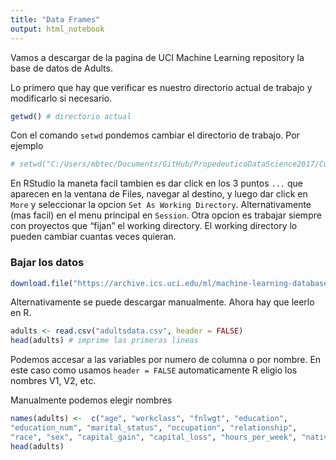 ```yaml
---
title: "Data Frames"
output: html_notebook
---
```


Vamos a descargar de la pagina de UCI Machine Learning repository la base de datos de Adults.

Lo primero que hay que verificar es nuestro directorio actual de trabajo y modificarlo si necesario.

```r
getwd() # directorio actual
```

Con el comando `setwd` pondemos cambiar el directorio de trabajo. Por ejemplo

```r
# setwd("C:/Users/mbtec/Documents/GitHub/PropedeuticoDataScience2017/CuadernosR/Cuaderno2")
```

En RStudio la maneta facil tambien es dar click en los 3 puntos `...` que aparecen en la ventana de Files, navegar al destino, y luego dar click en `More` y seleccionar la opcion `Set As Working Directory`. Alternativamente (mas facil) en el menu principal en `Session`. Otra opcion es trabajar siempre con proyectos que "fijan" el working directory. El working directory lo pueden cambiar cuantas veces quieran.

### Bajar los datos

```r
download.file("https://archive.ics.uci.edu/ml/machine-learning-databases/adult/adult.data", "adultsdata.csv")
```
Alternativamente se puede descargar manualmente. Ahora hay que leerlo en R.

```r
adults <- read.csv("adultsdata.csv", header = FALSE)
head(adults) # imprime las primeras lineas
```

Podemos accesar a las variables por numero de columna o por nombre. En este caso como usamos `header = FALSE` automaticamente R eligio los nombres V1, V2, etc.

Manualmente podemos elegir nombres

```r
names(adults) <-  c("age", "workclass", "fnlwgt", "education",
"education_num", "marital_status", "occupation", "relationship",
"race", "sex", "capital_gain", "capital_loss", "hours_per_week", "native_country","uji")
head(adults)
```


